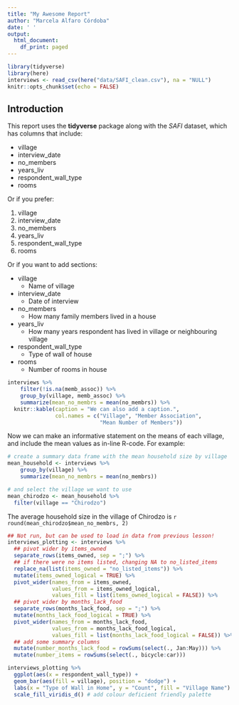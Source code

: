 ```yaml
---
title: "My Awesome Report"
author: "Marcela Alfaro Córdoba"
date: ' '
output:
  html_document:
    df_print: paged
---
```

  
```r
library(tidyverse)
library(here)
interviews <- read_csv(here("data/SAFI_clean.csv"), na = "NULL")
knitr::opts_chunk$set(echo = FALSE)
```

## Introduction

This report uses the **tidyverse** package along with the *SAFI* dataset, which has columns that include:

- village
- interview_date
- no_members
- years_liv
- respondent_wall_type
- rooms

Or if you prefer:

1. village
2. interview_date
3. no_members
4. years_liv
5. respondent_wall_type
6. rooms

Or if you want to add sections:

- village
  + Name of village
- interview_date
  + Date of interview
- no_members
  + How many family members lived in a house
- years_liv
  + How many years respondent has lived in village or neighbouring village
- respondent_wall_type
  + Type of wall of house
- rooms
  + Number of rooms in house


```r
interviews %>%
    filter(!is.na(memb_assoc)) %>%
    group_by(village, memb_assoc) %>%
    summarize(mean_no_membrs = mean(no_membrs)) %>%
  knitr::kable(caption = "We can also add a caption.", 
               col.names = c("Village", "Member Association", 
                             "Mean Number of Members"))
```

Now we can make an informative statement on the means of each village, and include the mean values as in-line R-code. For example:

```r
# create a summary data frame with the mean household size by village
mean_household <- interviews %>%
    group_by(village) %>%
    summarize(mean_no_membrs = mean(no_membrs))

# and select the village we want to use
mean_chirodzo <- mean_household %>%
  filter(village == "Chirodzo")
```


The average household size in the village of Chirodzo is `r round(mean_chirodzo$mean_no_membrs, 2)`


```r
## Not run, but can be used to load in data from previous lesson!
interviews_plotting <- interviews %>%
  ## pivot wider by items_owned
  separate_rows(items_owned, sep = ";") %>%
  ## if there were no items listed, changing NA to no_listed_items
  replace_na(list(items_owned = "no_listed_items")) %>%
  mutate(items_owned_logical = TRUE) %>%
  pivot_wider(names_from = items_owned, 
              values_from = items_owned_logical, 
              values_fill = list(items_owned_logical = FALSE)) %>%
  ## pivot wider by months_lack_food
  separate_rows(months_lack_food, sep = ";") %>%
  mutate(months_lack_food_logical = TRUE) %>%
  pivot_wider(names_from = months_lack_food, 
              values_from = months_lack_food_logical, 
              values_fill = list(months_lack_food_logical = FALSE)) %>%
  ## add some summary columns
  mutate(number_months_lack_food = rowSums(select(., Jan:May))) %>%
  mutate(number_items = rowSums(select(., bicycle:car)))
```


```r
interviews_plotting %>%
  ggplot(aes(x = respondent_wall_type)) +
  geom_bar(aes(fill = village), position = "dodge") + 
  labs(x = "Type of Wall in Home", y = "Count", fill = "Village Name") +
  scale_fill_viridis_d() # add colour deficient friendly palette
```


